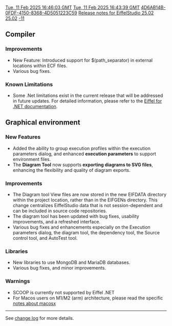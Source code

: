 [[Property:modification_date|Tue, 11 Feb 2025 16:46:03 GMT]]
[[Property:publication_date|Tue, 11 Feb 2025 16:43:39 GMT]]
[[Property:uuid|4D6AB14B-0FDF-4150-8368-4D5051223C59]]
[[Property:title|Release notes for EiffelStudio 25.02]]
[[Property:link_title|25.02]]
[[Property:weight|-11]]

==Compiler==
===Improvements===
* New Feature: Introduced support for $(path_separator) in external locations within ECF files.
* Various bug fixes.

===Known Limitations===
* Some .Net limitations exist in the current release that will be addressed in future updates. For detailed information, please refer to the  [https://www.eiffel.org/doc/version/25.02/uuid/fe8a6a7d-4590-0db2-d59a-307082b18ecc Eiffel for .NET documentation].

==Graphical environment==
===New Features===
* Added the ability to group execution profiles within the execution parameters dialog, and enhanced '''execution parameters''' to support environment files.
* The '''Diagram Tool''' now supports '''exporting diagrams to SVG files''', enhancing the flexibility and quality of diagram exports.

===Improvements===
* The Diagram tool View files are now stored in the new EIFDATA directory within the project location, rather than in the EIFGENs directory. This change centralizes EiffelStudio data that is not session-dependent and can be included in source code repositories.
* The diagram tool has been updated with bug fixes, usability improvements, and a refreshed interface.
* Various bug fixes and enhancements especially on the Execution parameters dialog, the diagram tool, the dependency tool, the Source control tool, and AutoTest tool.

===Libraries===
* New libraries to use MongoDB and MariaDB databases.
* Various bug fixes, and minor improvements.

===Warnings===
* SCOOP is currently not supported by Eiffel .NET
* For Macos users on M1/M2 (arm) architecture, please read the specific [[Release notes for EiffelStudio 22.12 - macosx|notes about macosx]]
----

See [https://dev.eiffel.com/EiffelStudio_25.02_Releases change log] for more details.
